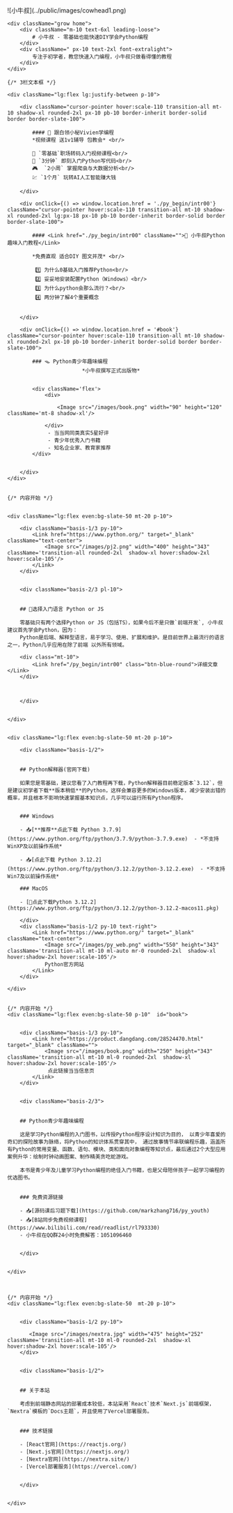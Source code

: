

<div className="md:flex items-center">
    <div className="pt-10">
        ![小牛叔](../public/images/cowhead1.png)
    </div>

    <div className="grow home">
        <div className="m-10 text-6xl leading-loose">
            # 小牛叔 - 零基础也能快速DIY学会Python编程
        </div>
        <div className=" px-10 text-2xl font-extralight">
            专注于初学者，教您快速入门编程，小牛叔只做看得懂的教程
        </div>
    </div>
</div>

<div className="">

    {/* 3栏文本框 */}  

    <div className="lg:flex lg:justify-between p-10">

        <div className="cursor-pointer hover:scale-110 transition-all mt-10 shadow-xl rounded-2xl px-10 pb-10 border-inherit border-solid border border-slate-100">

            #### 🚀 跟白领小秘Vivien学编程
            *视频课程 送1v1辅导 包教会* <br/>

            💃 `零基础`职场转码入门视频课程<br/>
            👶 `3分钟` 即刻入门Python写代码<br/>
            🎮  `2小周` 掌握爬虫与大数据分析<br/>
            💹 `1个月` 玩转AI人工智能赚大钱

        </div>

        <div onClick={() => window.location.href = './py_begin/intr00'} className="cursor-pointer hover:scale-110 transition-all mt-10 shadow-xl rounded-2xl lg:px-18 px-10 pb-10 border-inherit border-solid border border-slate-100">

            #### <Link href="./py_begin/intr00" className="">🍿 小牛叔Python趣味入门教程</Link>
            
            *免费直观 适合DIY 图文并茂* <br/>

             1️⃣ 为什么0基础入门推荐Python<br/>
             2️⃣ 妥妥地安装配置Python（Windows）<br/>
             3️⃣ 为什么python会那么流行？<br/>
             4️⃣ 两分钟了解4个重要概念


        </div>

        <div onClick={() => window.location.href = '#book'} className="cursor-pointer hover:scale-110 transition-all mt-10 shadow-xl rounded-2xl px-10 pb-10 border-inherit border-solid border border-slate-100">

            ### 🪤 Python青少年趣味编程
                            *小牛叔撰写正式出版物*


            <div className='flex'>
                <div>
                
                    <Image src="/images/book.png" width="90" height="120"  className='mt-8 shadow-xl'/>
                
                </div>
                 - 当当网同类真实5星好评
                 - 青少年优秀入门书籍
                 - 知名企业家、教育家推荐
            </div>


        </div>
    </div>


    {/* 内容开始 */}


    <div className="lg:flex even:bg-slate-50 mt-20 p-10">

        <div className="basis-1/3 py-10">
            <Link href="https://www.python.org/" target="_blank" className="text-center">
                <Image src="/images/pj2.png" width="400" height="343" className='transition-all rounded-2xl  shadow-xl hover:shadow-2xl hover:scale-105'/>
            </Link>
        </div>

    
        <div className="basis-2/3 pl-10">


        ## 🎰选择入门语言 Python or JS
        
        零基础只有两个选择Python or JS（包括TS），如果今后不是只做`前端开发`, 小牛叔建议首先学会Python，因为：
        Python是后端、解释型语言，易于学习、使用、扩展和维护。是目前世界上最流行的语言之一，Python几乎应用在除了前端 以外所有领域。

        <div class="mt-10">
            <Link href="/py_begin/intr00" class="btn-blue-round">详细文章</Link>
        </div>

        

        </div>
       

    </div>


    <div className="lg:flex even:bg-slate-50 mt-20 p-10">
    
        <div className="basis-1/2">


        ## Python解释器(官网下载)
        
        如果您是零基础，建议您看了入门教程再下载，Python解释器目前稳定版本`3.12`，但是建议初学者下载**版本稍低**的Python，这样会兼容更多的Windows版本，减少安装出错的概率，并且根本不影响快速掌握基本知识点，几乎可以运行所有Python程序。


        ### Windows

        - 📥[**推荐**点此下载 Python 3.7.9](https://www.python.org/ftp/python/3.7.9/python-3.7.9.exe)  - *不支持WinXP及以前操作系统*

        - 📥[点此下载 Python 3.12.2](https://www.python.org/ftp/python/3.12.2/python-3.12.2.exe)  - *不支持Win7及以前操作系统*

        ### MacOS

        - [🍎点此下载Python 3.12.2](https://www.python.org/ftp/python/3.12.2/python-3.12.2-macos11.pkg)

        </div>
        <div className="basis-1/2 py-10 text-right">
            <Link href="https://www.python.org/" target="_blank" className="text-center">
                <Image src="/images/py_web.png" width="550" height="343" className='transition-all mt-10 ml-auto mr-0 rounded-2xl  shadow-xl hover:shadow-2xl hover:scale-105'/>
                Python官方网站
            </Link>
        </div>

    </div>


    {/* 内容开始 */}  
    <div className="lg:flex even:bg-slate-50 p-10"  id="book">


        <div className="basis-1/3 py-10">
            <Link href="https://product.dangdang.com/28524470.html" target="_blank" className="">
                <Image src="/images/book.png" width="250" height="343" className='transition-all mt-10 ml-0 rounded-2xl  shadow-xl hover:shadow-2xl hover:scale-105'/>
                 点此链接当当信息页
            </Link>
        </div>

    
        <div className="basis-2/3">


        ## Python青少年趣味编程
        
        这是学习Python编程的入门图书，以传授Python程序设计知识为目的， 以青少年喜爱的奇幻的探险故事为脉络，将Python的知识体系贯穿其中， 通过故事情节串联编程乐趣，涵盖所有Python的常用变量、函数、语句、模块、类和面向对象编程等知识点，最后通过2个大型应用案例升华：绘制时钟动画图案、制作精美贪吃蛇游戏。

        本书是青少年及儿童学习Python编程的绝佳入门书籍，也是父母陪伴孩子一起学习编程的优选图书。


        ### 免费资源链接

        - 📥[源码课后习题下载](https://github.com/markzhang716/py_youth)
        - 📥[B站同步免费视频课程](https://www.bilibili.com/read/readlist/rl793330) 
        - 小牛叔在QQ群24小时免费解答：1051096460


        </div>
       

    </div>



    {/* 内容开始 */}  
    <div className="lg:flex even:bg-slate-50  mt-20 p-10">


        <div className="basis-1/2 py-10">

           <Image src="/images/nextra.jpg" width="475" height="252" className='transition-all mt-10 ml-0 rounded-2xl  shadow-xl hover:shadow-2xl hover:scale-105'/>    
        </div>

    
        <div className="basis-1/2">


        ## 关于本站
        
        考虑到前端静态网站的部署成本较低，本站采用`React`技术`Next.js`前端框架，`Nextra`模板的`Docs主题`，并且使用了Vercel部署服务。


        ### 技术链接

        - [React官网](https://reactjs.org/)
        - [Next.js官网](https://nextjs.org/)
        - [Nextra官网](https://nextra.site/)
        - [Vercel部署服务](https://vercel.com/)


        </div>
       

    </div>








</div>


